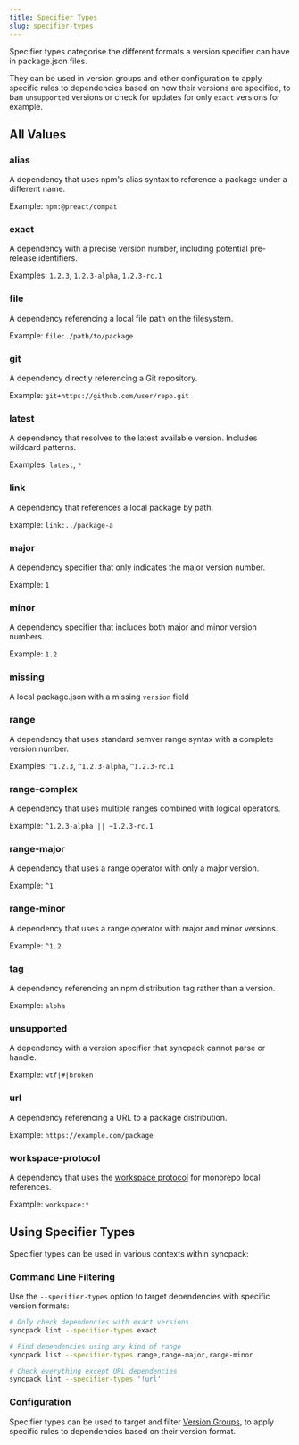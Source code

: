 ```yaml
---
title: Specifier Types
slug: specifier-types
---
```


Specifier types categorise the different formats a version specifier can have in package.json files.

They can be used in version groups and other configuration to apply specific rules to dependencies based on how their versions are specified, to ban `unsupported` versions or check for updates for only `exact` versions for example.

## All Values

### alias

A dependency that uses npm's alias syntax to reference a package under a different name.

Example: `npm:@preact/compat`

### exact

A dependency with a precise version number, including potential pre-release identifiers.

Examples: `1.2.3`, `1.2.3-alpha`, `1.2.3-rc.1`

### file

A dependency referencing a local file path on the filesystem.

Example: `file:./path/to/package`

### git

A dependency directly referencing a Git repository.

Example: `git+https://github.com/user/repo.git`

### latest

A dependency that resolves to the latest available version. Includes wildcard patterns.

Examples: `latest`, `*`

### link

A dependency that references a local package by path.

Example: `link:../package-a`

### major

A dependency specifier that only indicates the major version number.

Example: `1`

### minor

A dependency specifier that includes both major and minor version numbers.

Example: `1.2`

### missing

A local package.json with a missing `version` field

### range

A dependency that uses standard semver range syntax with a complete version number.

Examples: `^1.2.3`, `^1.2.3-alpha`, `^1.2.3-rc.1`

### range-complex

A dependency that uses multiple ranges combined with logical operators.

Example: `^1.2.3-alpha || ~1.2.3-rc.1`

### range-major

A dependency that uses a range operator with only a major version.

Example: `^1`

### range-minor

A dependency that uses a range operator with major and minor versions.

Example: `^1.2`

### tag

A dependency referencing an npm distribution tag rather than a version.

Example: `alpha`

### unsupported

A dependency with a version specifier that syncpack cannot parse or handle.

Example: `wtf|#|broken`

### url

A dependency referencing a URL to a package distribution.

Example: `https://example.com/package`

### workspace-protocol

A dependency that uses the [workspace protocol](HREF_WORKSPACE_PROTOCOL) for monorepo local references.

Example: `workspace:*`

## Using Specifier Types

Specifier types can be used in various contexts within syncpack:

### Command Line Filtering

Use the `--specifier-types` option to target dependencies with specific version formats:

```bash
# Only check dependencies with exact versions
syncpack lint --specifier-types exact

# Find dependencies using any kind of range
syncpack list --specifier-types range,range-major,range-minor

# Check everything except URL dependencies
syncpack lint --specifier-types '!url'
```

### Configuration

Specifier types can be used to target and filter [Version Groups](CONFIG_VERSION_GROUPS), to apply specific rules to dependencies based on their version format.
